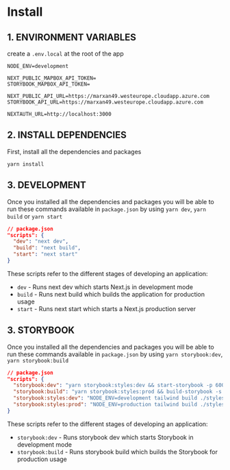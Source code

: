 
<Meta title="Docs/Install" />

# Install
## 1. ENVIRONMENT VARIABLES
create a `.env.local` at the root of the app

```
NODE_ENV=development

NEXT_PUBLIC_MAPBOX_API_TOKEN=
STORYBOOK_MAPBOX_API_TOKEN=

NEXT_PUBLIC_API_URL=https://marxan49.westeurope.cloudapp.azure.com
STORYBOOK_API_URL=https://marxan49.westeurope.cloudapp.azure.com

NEXTAUTH_URL=http://localhost:3000
```



## 2. INSTALL DEPENDENCIES
First, install all the dependencies and packages

`yarn install`



## 3. DEVELOPMENT
Once you installed all the dependencies and packages you will be able to run these commands available in `package.json` by using `yarn dev`, `yarn build` or `yarn start`

```json
// package.json
"scripts": {
  "dev": "next dev",
  "build": "next build",
  "start": "next start"
}
```

These scripts refer to the different stages of developing an application:

- `dev` - Runs next dev which starts Next.js in development mode
- `build` - Runs next build which builds the application for production usage
- `start` - Runs next start which starts a Next.js production server

## 3. STORYBOOK

Once you installed all the dependencies and packages you will be able to run these commands available in `package.json` by using `yarn storybook:dev`, `yarn storybook:build`

```json
// package.json
"scripts": {
  "storybook:dev": "yarn storybook:styles:dev && start-storybook -p 6006 -s ./public -c .storybook",
  "storybook:build": "yarn storybook:styles:prod && build-storybook -s ./public -c .storybook",
  "storybook:styles:dev": "NODE_ENV=development tailwind build ./styles/globals.css -o ./public/styles/tailwind.storybook.css",
  "storybook:styles:prod": "NODE_ENV=production tailwind build ./styles/globals.css -o ./public/styles/tailwind.storybook.css"
}
```

These scripts refer to the different stages of developing an application:

- `storybook:dev` - Runs storybook dev which starts Storybook in development mode
- `storybook:build` - Runs storybook build which builds the Storybook for production usage